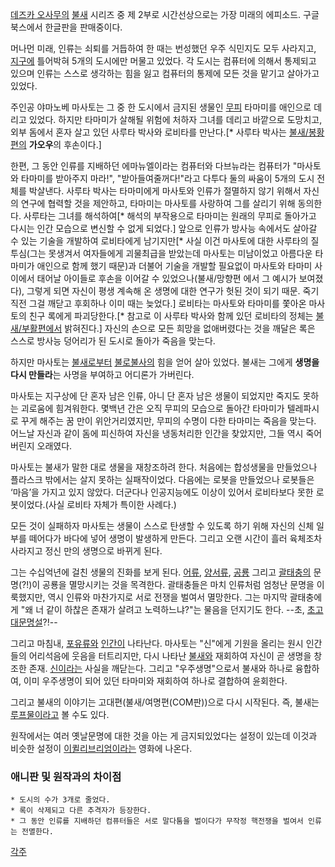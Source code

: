 [[데즈카 오사무]]의 [[불새]] 시리즈 중 제 2부로 시간선상으로는 가장 미래의 에피소드. 구글 북스에서 한글판을 판매중이다.

머나먼 미래, 인류는 쇠퇴를 거듭하여 한 때는 번성했던 우주 식민지도 모두 사라지고, [[지구]]에 틀어박혀 5개의 도시에만 머물고 있었다. 각 도시는 컴퓨터에 의해서 통제되고 있으며 인류는 스스로 생각하는 힘을 잃고 컴퓨터의 통제에 모든 것을 맡기고 살아가고 있었다.

주인공 야마노베 마사토는 그 중 한 도시에서 금지된 생물인 [[무피]] 타마미를 애인으로 데리고 있었다. 하지만 타마미가 살해될 위험에 처하자 그녀를 데리고 바깥으로 도망치고, 외부 돔에서 혼자 살고 있던 사루타 박사와 로비타를 만난다.[* 사루타 박사는 [[불새/봉황편]]의 '''가오우'''의 후손이다.]

한편, 그 동안 인류를 지배하던 에마뉴엘이라는 컴퓨터와 다브뉴라는 컴퓨터가 "마사토와 타마미를 받아주지 마라!", "받아들여줄꺼다!"라고 다투다 둘의 싸움이 5개의 도시 전체를 박살낸다. 사루타 박사는 타마미에게 마사토와 인류가 절멸하지 않기 위해서 자신의 연구에 협력할 것을 제안하고, 타마미는 마사토를 사랑하여 그를 살리기 위해 동의한다. 사루타는 그녀를 해석하여[* 해석의 부작용으로 타마미는 원래의 무피로 돌아가고 다시는 인간 모습으로 변신할 수 없게 되었다.] 앞으로 인류가 방사능 속에서도 살아갈 수 있는 기술을 개발하여 로비타에게 남기지만[* 사실 이건 마사토에 대한 사루타의 질투심(그는 못생겨서 여자들에게 괴물최급을 받았는데 마사토는 미남이었고 아름다운 타마미가 애인으로 함께 했기 때문)과 더불어 기술을 개발할 필요없이 마사토와 타마미 사이에서 태어날 아이들로 후손을 이어갈 수 있었으나(불새/망향편 에서 그 예시가 보여졌다), 그렇게 되면 자신이 평생 계속해 온 생명에 대한 연구가 헛된 것이 되기 때문. 죽기 직전 그걸 깨닫고 후회하나 이미 때는 늦었다.] 로비타는 마사토와 타마미를 쫓아온 마사토의 친구 록에게 파괴당한다.[* 참고로 이 사루타 박사와 함께 있던 로비타의 정체는 [[불새/부활편]]에서 밝혀진다.] 자신의 손으로 모든 희망을 없애버렸다는 것을 깨달은 록은 스스로 방사능 덩어리가 된 도시로 돌아가 죽음을 맞는다.

하지만 마사토는 [[불새]]로부터 [[불로불사]]의 힘을 얻어 살아 있었다. 불새는 그에게 '''생명을 다시 만들라'''는 사명을 부여하고 어디론가 가버린다.

마사토는 지구상에 단 혼자 남은 인류, 아니 단 혼자 남은 생물이 되었지만 죽지도 못하는 괴로움에 힘겨워한다. 몇백년 간은 오직 무피의 모습으로 돌아간 타마미가 텔레파시로 꾸게 해주는 꿈 만이 위안거리였지만, 무피의 수명이 다한 타마미는 죽음을 맞는다. 어느날 자신과 같이 돔에 피신하여 자신을 냉동처리한 인간을 찾았지만, 그들 역시 죽어버린지 오래였다.

마사토는 불새가 말한 대로 생물을 재창조하려 한다. 처음에는 합성생물을 만들었으나 플라스크 밖에서는 살지 못하는 실패작이었다. 다음에는 로봇을 만들었으나 로봇들은 ‘마음’을 가지고 있지 않았다. 더군다나 인공지능에도 이상이 있어서 로비타보다 못한 로봇이었다.(사실 로비타 자체가 특이한 사례다.)

모든 것이 실패하자 마사토는 생물이 스스로 탄생할 수 있도록 하기 위해 자신의 신체 일부를 떼어다가 바다에 넣어 생명이 발생하게 만든다. 그리고 오랜 시간이 흘러 육체조차 사라지고 정신 만의 생명으로 바뀌게 된다.

그는 수십억년에 걸친 생물의 진화를 보게 된다. [[어류]], [[양서류]], [[공룡]] 그리고 [[괄태충]]의 문명(?!)이 공룡을 멸망시키는 것을 목격한다. 괄태충들은 마치 인류처럼 엄청난 문명을 이룩했지만, 역시 인류와 마찬가지로 서로 전쟁을 벌여서 멸망한다. 그는 마지막 괄태충에게 "왜 너 같이 하찮은 존재가 살려고 노력하느냐?"는 물음을 던지기도 한다. --초, [[초고대문명설]]?!--

그리고 마침내, [[포유류]]와 [[인간]]이 나타난다. 마사토는 "신"에게 기원을 올리는 원시 인간들의 어리석음에 웃음을 터트리지만, 다시 나타난 [[불새]]와 재회하여 자신이 곧 생명을 창조한 존재. [[신]]이라는 사실을 깨닫는다. 그리고 "우주생명"으로서 불새와 하나로 융합하여, 이미 우주생명이 되어 있던 타마미와 재회하여 하나로 결합하여 윤회한다.

그리고 불새의 이야기는 고대편(불새/여명편(COM판))으로 다시 시작된다. 즉, 불새는 [[루프물]]이라고 볼 수도 있다.

원작에서는 여러 옛날문명에 대한 것을 아는 게 금지되있었다는 설정이 있는데 이것과 비슷한 설정이 [[이퀼리브리엄]]이라는 영화에 나온다.

=== 애니판 및 원작과의 차이점 ===
 * 도시의 수가 3개로 줄었다.
 * 록이 삭제되고 다른 추격자가 등장한다.
 * 그 동안 인류를 지배하던 컴퓨터들은 서로 말다툼을 벌이다가 무작정 핵전쟁을 벌여서 인류는 전멸한다.
[[각주]]
